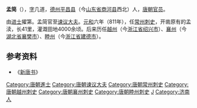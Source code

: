 '''孟简'''（{{bd|8世纪|？|824年||catIdx=M}}），[[表字|字]]几道，[[德州_(隋朝)|德州]][[平昌县|平昌县]]（今[[山东省|山东省]][[商河县|商河县]]西北）人，[[唐朝|唐朝]][[官员|官员]]。

由[[进士|进士]]擢第。孟简官至[[谏议大夫|谏议大夫]]。[[元和_(唐朝)|元和]]六年（811年），任[[常州_(江苏)|常州]][[刺史|刺史]]，开凿原有的孟渎，长41里，灌溉田地4000余顷。后来历任[[越州|越州]]（今[[浙江省|浙江省]][[绍兴市|绍兴市]]）、[[襄州_(西魏)|襄州]]（今[[湖北省|湖北省]][[襄樊市|襄樊市]]）、[[睦州|睦州]]（今[[浙江省|浙江省]][[建德市|建德市]]）。
== 参考资料 ==
*《[[新唐书|新唐书]]》

{{唐朝官员小作品}}
{{DEFAULTSORT:M}}
[[Category:唐朝進士|Category:唐朝進士]]
[[Category:唐朝谏议大夫|Category:唐朝谏议大夫]]
[[Category:唐朝常州刺史|Category:唐朝常州刺史]]
[[Category:唐朝越州刺史|Category:唐朝越州刺史]]
[[Category:唐朝襄州刺史|Category:唐朝襄州刺史]]
[[Category:唐朝睦州刺史|Category:唐朝睦州刺史]]
[[Category:孟姓|J]]
[[Category:济南人|Category:济南人]]